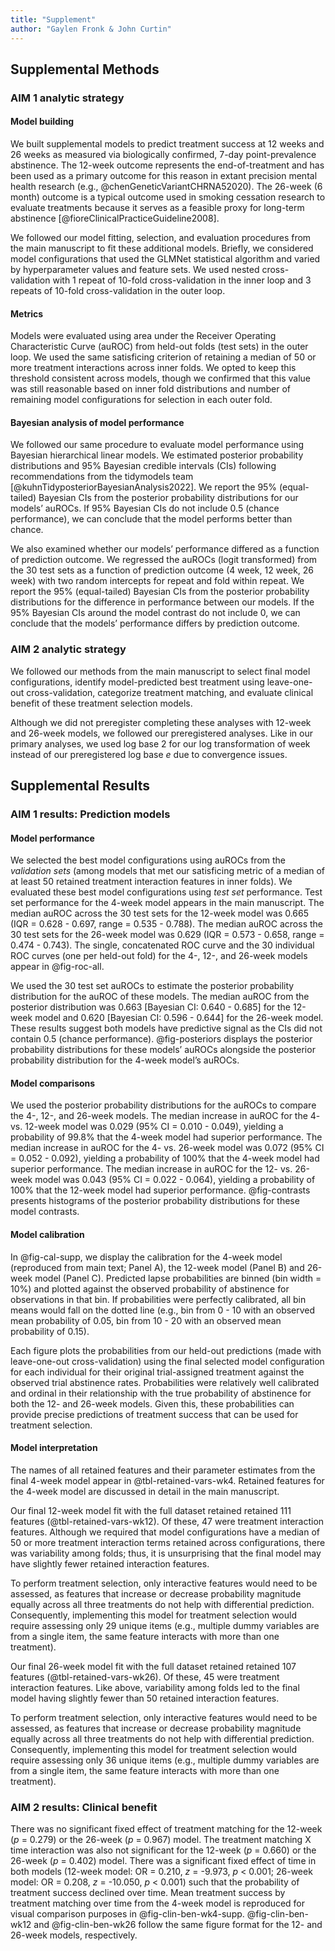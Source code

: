 ```yaml
---
title: "Supplement"
author: "Gaylen Fronk & John Curtin"
---
```


<!-- 
contains everything that was in the index.qmd supp sections and everything moved from main text methods & results 

all figs/tables commented out right now to avoid rendering issues
-->

<!--
cuts from main text:

Assessments of treatment success were used in two separate ways across our two AIMS.

In AIM 1, treatment success served as the *prediction outcome for our models*. For our primary analyses, we built prediction models to predict treatment success at 4 weeks post-quit (i.e., predicting if individuals were labeled "abstinent" or "smoking" at 4 weeks). We also conducted supplemental analyses where we built models predicting treatment success at 12 and 26 weeks post-quit (see Supplement).

In AIM 2, treatment success served as the outcome for *clinical benefit analyses*. We evaluated whether using our treatment selection model yielded higher treatment success (i.e., higher rates of abstinence) at 4, 12, and 26 weeks post-quit.



##### Dimensionality reduction


Dimensionality reduction approaches offer additional ways to produce lower-variance solutions that may generalize better to new data. We used several data-driven methods for dimensionality reduction such as: removing near-zero variance features, removing highly correlated features (via GLMNet penalization), and including lower-dimensional feature sets. We also used several non-data-driven approaches for dimensionality reduction. First, we removed variables that conflicted with our ultimate implementation goals (e.g., variables whose assessment required blood work or lab tests). This reduced the overall number of features in the model. Second, we removed variables that lacked face validity for predicting abstinence (e.g., detailed questions about snoring used to diagnose sleep apnea; retained sleep apnea diagnosis) or overlapped conceptually with other features (e.g., including body mass index instead of height and weight separately). 




Although we can only optimize on one metric (i.e., auROC), we can define other relevant criteria as "satisficing metrics" ([@ngMachineLearningYearning2018], p. 22). We can require that our models meet a specific value for the satisficing metric and then optimize among those models. Specifically, because our goal was treatment selection, it was important that our models retain interaction features. Although retaining interaction features does not guarantee that our models will be able to select among treatments, *not* retaining any interactions *prevents* treatment selection. 

We defined a satisficing metric of 50 or more treatment interaction features retained. This value was derived from the inner loop of nested cross-validation. As with auROC, we calculated the median number of treatment interaction features retained for each model configuration (i.e., averaged across the 10 validation sets). We arrived at a criterion of 50 interaction terms retained because: 1) this represented approximately the 50th percentile in the distribution of median interaction terms retained across model configurations; and 2) using this threshold still ensured there were sufficient model configurations among which to choose in each outer fold.

Thus, we selected as our best models the models which 1) had the highest median auROC across folds, while 2) retaining a minimum median 50 treatment interaction features. We report median auROC for our best model configurations in the test sets. 


Bayesian analyses were accomplished using the tidyposterior [@kuhnTidyposteriorBayesianAnalysis2022] and rstanarm [@goodrichRstanarmBayesianApplied2023] packages in R. Following recommendations from the rstanarm team and others [@rstudioteamRStudioIntegratedDevelopment2020; @gabryPriorDistributionsRstanarm2023], we used the rstanarm default autoscaled, weakly informative, data-dependent priors that take into account the order of magnitude of the variables to provide some regularization to stabilize computation and avoid over-fitting. 

ADD PRIORS

GLMNet aligns with our application goals in several ways. First, this algorithm allows for explicit inclusion of interaction terms (i.e., including interactions between treatment and all other features). Second, GLMNet penalizes model complexity via its two hyperparameters such that features are retained in the model only when their contribution to prediction outweighs the cost of adding another parameter to the model. A model using this algorithm may ultimately require a lower-burden assessment for implementation. Finally, linear models such as GLMNet are often more interpretable and transparent compared to "black box" statistical algorithms [@kuhnAppliedPredictiveModeling2018]. GLMNet's dimensionality reduction also increases its interpretability by reducing the high-dimensional feature space to a more manageable set of features. Initial testing showed that GLMNet outperformed or performed comparably to models fit using several other well-established statistical algorithms (XGBoost, Random Forest).



-->

## Supplemental Methods

### AIM 1 analytic strategy

#### Model building


We built supplemental models to predict treatment success at 12 weeks and 26 weeks as measured via biologically confirmed, 7-day point-prevalence abstinence. The 12-week outcome represents the end-of-treatment and has been used as a primary outcome for this reason in extant precision mental health research (e.g., @chenGeneticVariantCHRNA52020). The 26-week (6 month) outcome is a typical outcome used in smoking cessation research to evaluate treatments because it serves as a feasible proxy for long-term abstinence [@fioreClinicalPracticeGuideline2008].

We followed our model fitting, selection, and evaluation procedures from the main manuscript to fit these additional models. Briefly, we considered model configurations that used the GLMNet statistical algorithm and varied by hyperparameter values and feature sets. We used nested cross-validation with 1 repeat of 10-fold cross-validation in the inner loop and 3 repeats of 10-fold cross-validation in the outer loop. 

#### Metrics


Models were evaluated using area under the Receiver Operating Characteristic Curve (auROC) from held-out folds (test sets) in the outer loop. We used the same satisficing criterion of retaining a median of 50 or more treatment interactions across inner folds. We opted to keep this threshold consistent across models, though we confirmed that this value was still reasonable based on inner fold distributions and number of remaining model configurations for selection in each outer fold.

#### Bayesian analysis of model performance


We followed our same procedure to evaluate model performance using Bayesian hierarchical linear models. We estimated posterior probability distributions and 95% Bayesian credible intervals (CIs) following recommendations from the tidymodels team [@kuhnTidyposteriorBayesianAnalysis2022]. We report the 95% (equal-tailed) Bayesian CIs from the posterior probability distributions for our models' auROCs. If 95% Bayesian CIs do not include 0.5 (chance performance), we can conclude that the model performs better than chance. 

We also examined whether our models' performance differed as a function of prediction outcome. We regressed the auROCs (logit transformed) from the 30 test sets as a function of prediction outcome (4 week, 12 week, 26 week) with two random intercepts for repeat and fold within repeat. We report the 95% (equal-tailed) Bayesian CIs from the posterior probability distributions for the difference in performance between our models. If the 95% Bayesian CIs around the model contrast do not include 0, we can conclude that the models' performance differs by prediction outcome.

### AIM 2 analytic strategy


We followed our methods from the main manuscript to select final model configurations, identify model-predicted best treatment using leave-one-out cross-validation, categorize treatment matching, and evaluate clinical benefit of these treatment selection models.

Although we did not preregister completing these analyses with 12-week and 26-week models, we followed our preregistered analyses. Like in our primary analyses, we used log base 2 for our log transformation of week instead of our preregistered log base *e* due to convergence issues. 


## Supplemental Results

### AIM 1 results: Prediction models

#### Model performance


We selected the best model configurations using auROCs from the *validation sets* (among models that met our satisficing metric of a median of at least 50 retained treatment interaction features in inner folds). We evaluated these best model configurations using *test set* performance. Test set performance for the 4-week model appears in the main manuscript. The median auROC across the 30 test sets for the 12-week model was 0.665 (IQR = 0.628 - 0.697, range = 0.535 - 0.788). The median auROC across the 30 test sets for the 26-week model was 0.629 (IQR = 0.573 - 0.658, range = 0.474 - 0.743). The single, concatenated ROC curve and the 30 individual ROC curves (one per held-out fold) for the 4-, 12-, and 26-week models appear in @fig-roc-all.

<!--
{{< embed notebooks/mak_fig_roc_supp.qmd#fig-roc-all >}}
-->

We used the 30 test set auROCs to estimate the posterior probability distribution for the auROC of these models. The median auROC from the posterior distribution was 0.663 [Bayesian CI: 0.640 - 0.685] for the 12-week model and 0.620 [Bayesian CI: 0.596 - 0.644] for the 26-week model. These results suggest both models have predictive signal as the CIs did not contain 0.5 (chance performance). @fig-posteriors displays the posterior probability distributions for these models' auROCs alongside the posterior probability distribution for the 4-week model's auROCs.

<!--
{{< embed notebooks/ana_bayes_match.qmd#fig-posteriors >}}
-->

#### Model comparisons


We used the posterior probability distributions for the auROCs to compare the 4-, 12-, and 26-week models. The median increase in auROC for the 4- vs. 12-week model was 0.029 (95% CI = 0.010 - 0.049), yielding a probability of 99.8% that the 4-week model had superior performance. The median increase in auROC for the 4- vs. 26-week model was 0.072 (95% CI = 0.052 - 0.092), yielding a probability of 100% that the 4-week model had superior performance. The median increase in auROC for the 12- vs. 26-week model was 0.043 (95% CI = 0.022 - 0.064), yielding a probability of 100% that the 12-week model had superior performance. @fig-contrasts presents histograms of the posterior probability distributions for these model contrasts.

<!--
{{< embed notebooks/ana_bayes_match.qmd#fig-contrasts >}}
-->

#### Model calibration


In @fig-cal-supp, we display the calibration for the 4-week model (reproduced from main text; Panel A), the 12-week model (Panel B) and 26-week model (Panel C). Predicted lapse probabilities are binned (bin width = 10%) and plotted against the observed probability of abstinence for observations in that bin. If probabilities were perfectly calibrated, all bin means would fall on the dotted line (e.g., bin from 0 - 10 with an observed mean probability of 0.05, bin from 10 - 20 with an observed mean probability of 0.15). 

Each figure plots the probabilities from our held-out predictions (made with leave-one-out cross-validation) using the final selected model configuration for each individual for their original trial-assigned treatment against the observed trial abstinence rates. Probabilities were relatively well calibrated and ordinal in their relationship with the true probability of abstinence for both the 12- and 26-week models. Given this, these probabilities can provide precise predictions of treatment success that can be used for treatment selection.

<!--
{{< embed notebooks/mak_fig_cal_supp.qmd#fig-cal-supp >}}
-->

#### Model interpretation


The names of all retained features and their parameter estimates from the final 4-week model appear in @tbl-retained-vars-wk4. Retained features for the 4-week model are discussed in detail in the main manuscript. 

<!--
{{< embed notebooks/fit_final_model_4wk.qmd#tbl-retained-vars-wk4 >}} 
-->

Our final 12-week model fit with the full dataset retained retained 111 features (@tbl-retained-vars-wk12). Of these, 47 were treatment interaction features. Although we required that model configurations have a median of 50 or more treatment interaction terms retained across configurations, there was variability among folds; thus, it is unsurprising that the final model may have slightly fewer retained interaction features. 

To perform treatment selection, only interactive features would need to be assessed, as features that increase or decrease probability magnitude equally across all three treatments do not help with differential prediction. Consequently, implementing this model for treatment selection would require assessing only 29 unique items (e.g., multiple dummy variables are from a single item, the same feature interacts with more than one treatment). 

<!-- 
{{< embed notebooks/fit_final_model_12wk.qmd#tbl-retained-vars-wk12 >}} 
-->

Our final 26-week model fit with the full dataset retained retained 107 features (@tbl-retained-vars-wk26). Of these, 45 were treatment interaction features. Like above, variability among folds led to the final model having slightly fewer than 50 retained interaction features. 

To perform treatment selection, only interactive features would need to be assessed, as features that increase or decrease probability magnitude equally across all three treatments do not help with differential prediction. Consequently, implementing this model for treatment selection would require assessing only 36 unique items (e.g., multiple dummy variables are from a single item, the same feature interacts with more than one treatment). 

<!--
{{< embed notebooks/fit_final_model_26wk.qmd#tbl-retained-vars-wk26 >}} 
-->

### AIM 2 results: Clinical benefit

There was no significant fixed effect of treatment matching for the 12-week (*p* = 0.279) or the 26-week (*p* = 0.967) model. The treatment matching X time interaction was also not significant for the 12-week (*p* = 0.660) or the 26-week (*p* = 0.402) model. There was a significant fixed effect of time in both models (12-week model: OR = 0.210, *z* = -9.973, *p* < 0.001; 26-week model: OR = 0.208, *z* = -10.050, *p* < 0.001) such that the probability of treatment success declined over time. Mean treatment success by treatment matching over time from the 4-week model is reproduced for visual comparison purposes in @fig-clin-ben-wk4-supp. @fig-clin-ben-wk12 and @fig-clin-ben-wk26 follow the same figure format for the 12- and 26-week models, respectively.

<!-- 
{{< embed notebooks/eval_benefit_4wk.qmd#fig-clin-ben-wk4-supp >}}

{{< embed notebooks/eval_benefit_12wk.qmd#fig-clin-ben-wk12 >}}

{{< embed notebooks/eval_benefit_26wk.qmd#fig-clin-ben-wk26 >}}
-->
